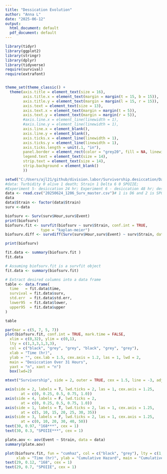 ```yaml
---
title: "Dessication Evolution"
author: "Anna L"
date: "2025-06-12"
output:
  html_document: default
  pdf_document: default
---
```


```r
library(tidyr)
library(ggplot2)
library(stringr)
library(dplyr)
library(tidyverse)
require(survival)
require(extrafont)


theme_set(theme_classic() +
  theme(axis.title = element_text(size = 16),
        axis.title.x = element_text(margin = margin(t = 15, b = 15)),
        axis.title.y = element_text(margin = margin(l = 15, r = 15)),
        axis.text = element_text(size = 13),
        axis.text.x = element_text(margin = margin(t = 5)),
        axis.text.y = element_text(margin = margin(r = 5)),
        #axis.line.x = element_line(linewidth = 1),
        #axis.line.y = element_line(linewidth = 1),
        axis.line.x = element_blank(),
        axis.line.y = element_blank(),
        axis.ticks.x = element_line(linewidth = 1),
        axis.ticks.y = element_line(linewidth = 1),
        axis.ticks.length = unit(.1, "in"),
        panel.border = element_rect(color = "grey20", fill = NA, linewidth = 1.5),
        legend.text = element_text(size = 14),
        strip.text = element_text(size = 14),
        strip.background = element_blank()
        ))
```

```r
setwd("C:/Users/ajl21/github/division.labor/Survivorship.desiccation/Data_D6/")
#data: Turbidity 0 alive 1 death; Strain 1 Delta 6 0 SPOIIE; 
#Experiment 5- desiccation 24 hr; Experiment 6 - desiccation 48 hr; desiccation 7 - 4 hours 
data <- read.csv("20250624_1206_Surv_master.csv")# 1 is D6 and 2 is SPO; Event - 0 if lived 1 if died
data
data$Strain <- factor(data$Strain) 
surv <-data
```

```r
biofsurv <- Surv(surv$Hour,surv$Event)
print(biofsurv)
biofsurv.fit <- survfit(biofsurv ~ surv$Strain, conf.int = TRUE, 
                type = "kaplan-meier")
biofsurv.diff <- survdiff(Surv(surv$Hour,surv$Event) ~ surv$Strain, data = surv)

print(biofsurv)
```

```r
fit.data <- summary(biofsurv.fit )
fit.data
```

```r
# Assuming biofsurv.fit is a survfit object
fit.data <- summary(biofsurv.fit)

# Extract desired columns into a data frame
table <- data.frame(
  time   = fit.data$time,
  survival = fit.data$surv,
  std.err  = fit.data$std.err,
  lower95  = fit.data$lower,
  upper95  = fit.data$upper
)

table

```

```r
par(mar = c(5, 7, 5, 7))
plot(biofsurv.fit, conf.int = TRUE, mark.time = FALSE,
  xlim = c(0,32), ylim = c(0,1),
  lty = c(1,3,3,1,3,3),
  col = c("black", "grey", "grey", "black", "grey", "grey"),
  xlab = "Time (hr)",
  ylab = "", cex.lab = 1.5, cex.axis = 1.2, las = 1, lwd = 2,
  main = "Desiccation Over 31 Hours",
  yaxt = "n", xaxt = "n")
  box(lwd=2)

mtext("Survivorship", side = 2, outer = TRUE, cex = 1.5, line = -3, adj = 0.5)

axis(side = 2, labels = T, lwd.ticks = 2, las = 1, cex.axis = 1.25, 
       at = c(0, 0.25, 0.5, 0.75, 1.0))
axis(side = 4, labels = F, lwd.ticks = 2, 
       at = c(0, 0.25, 0.5, 0.75, 1.0))
axis(side = 1, labels = T, lwd.ticks = 2, las = 1, cex.axis = 1.25, 
       at = c(5, 10, 15, 20, 25, 30, 35))
axis(side = 3, labels = F, lwd.ticks = 2, las = 1, cex.axis = 1.25, 
       at = c(0, 10, 20, 30, 40, 50))
text(30, 0.97, "168***", cex = 1)
text(30, 0.3, "SPOIIE***", cex = 1)
```


```r
plate.aov <- aov(Event ~ Strain, data = data)
summary(plate.aov)

```

```r
plot(biofsurv.fit, fun = "cumhaz", col = c("black", "grey"), lty = c(1, 3), lwd = 2,
     xlab = "Time (hr)", ylab = "Cumulative Hazard", main = "Cumulative Hazard By Strain")
text(29, 0.12, "168", cex = 1)
text(29, 0.7, "SPOIIE", cex = 1)

```
